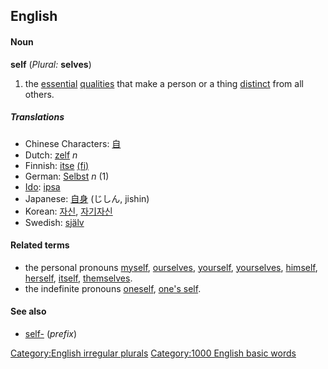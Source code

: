 ==English==

====Noun====
'''self''' (''Plural:'' '''selves''')

# the [[essential]] [[qualities]] that make a person or a thing [[distinct]] from all others.

=====Translations=====
*Chinese Characters: [[自]]
*Dutch: [[zelf]] ''n''
*Finnish: [[itse]] [[:fi:itse|(fi)]]
*German: [[Selbst]] ''n'' (1)
*[[Ido]]: [[ipsa]]
*Japanese: [[自身]] (じしん, jishin)
*Korean: [[자신]], [[자기자신]]
*Swedish: [[själv]]

====Related terms====
*the personal pronouns [[myself]], [[ourselves]], [[yourself]], [[yourselves]], [[himself]], [[herself]], [[itself]], [[themselves]].
*the indefinite pronouns [[oneself]], [[one's self]].

====See also====
*[[self-]] (''prefix'')

[[Category:English irregular plurals]]
[[Category:1000 English basic words]]